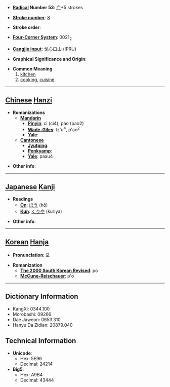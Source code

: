 * '''[[Wiktionary:Chinese radical index| Radical]] Number 53''': [[Wiktionary:Chinese radical index 广|广]]+5 strokes

* '''[[Wiktionary:Chinese total strokes index|Stroke number]]''': [[Wiktionary:Chinese total strokes index 8|8]]

* '''Stroke order''': 

* '''[[Wiktionary:Chinese four corner index|Four-Corner System]]''': 0021<sub>2</sub>

* '''[[Wiktionary:Chinese Cangjie index|Cangjie input]]''': 戈心口山 (IPRU)

* '''Graphical Significance and Origin''': 

* '''Common Meaning'''
*#[[kitchen]]
*# [[cooking]], [[cuisine]]


----

== [[Chinese]] [[Hanzi]] ==

* '''Romanizations'''
** '''[[Mandarin]]'''
*** '''[[Pinyin]]''': cì (ci4), páo (pao2)
*** '''[[Wade-Giles]]''': tz'u<sup>4</sup>, p'ao<sup>2</sup>
*** '''[[Yale]]''': 
** '''[[Cantonese]]'''
*** '''[[Jyutping]]''':
*** '''[[Penkyamp]]''': 
*** '''[[Yale]]''': paau4

* '''Other info''': 

----

== [[Japanese]] [[Kanji]] ==

* '''Readings'''
** '''[[On]]''': [[ほう]] (hō)
** '''[[Kun]]''': [[くりや]] (kuriya)

* '''Other info''':  

----

== [[Korean]] [[Hanja]] ==

* '''Pronunciation''': 포

* '''Romanization'''
** '''[[The 2000 South Korean Revised Romanization|The 2000 South Korean Revised]]''': po
** '''[[McCune-Reischauer]]''': p'o

----

== Dictionary Information ==

* KangXi: 0344.100
* Morobashi: 09266
* Dae Jaweon: 0653.310
* Hanyu Da Zidian: 20879.040

== Technical Information ==

* '''Unicode''':
** Hex: 5E96
** Decimal: 24214
* '''Big5''':
** Hex: A9B4
** Decimal: 43444